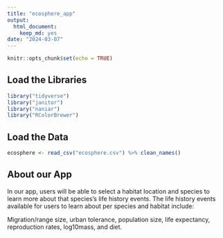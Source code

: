 ```yaml
---
title: "ecosphere_app"
output: 
  html_document: 
    keep_md: yes
date: "2024-03-07"
---
```


```r
knitr::opts_chunk$set(echo = TRUE)
```


## Load the Libraries
```r
library("tidyverse")
library("janitor")
library("naniar")
library("RColorBrewer")
```

## Load the Data
```r
ecosphere <- read_csv("ecosphere.csv") %>% clean_names() 
```
## About our App 
In our app, users will be able to select a habitat location and species to learn more about that species's life history events. The life history events available for users to learn about per species and habitat include: 

Migration/range size, urban tolerance, population size, life expectancy, reproduction rates, log10mass, and diet. 
